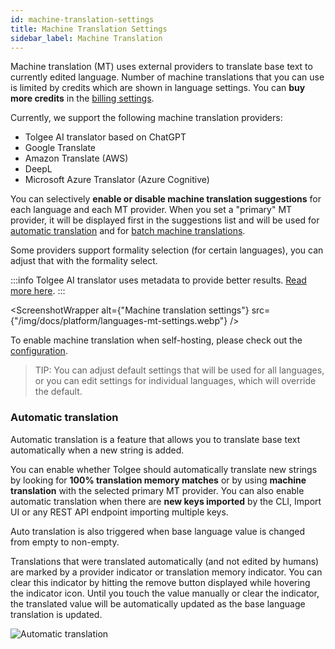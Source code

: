 ```yaml
---
id: machine-translation-settings
title: Machine Translation Settings
sidebar_label: Machine Translation
---
```


Machine translation (MT) uses external providers to translate base text to currently edited language.
Number of machine translations that you can use is limited by credits which are shown in language settings. You can **buy more credits** in the [billing settings](organization_settings#subscriptions).

Currently, we support the following machine translation providers:

- Tolgee AI translator based on ChatGPT
- Google Translate
- Amazon Translate (AWS)
- DeepL
- Microsoft Azure Translator (Azure Cognitive)

You can selectively **enable or disable machine translation suggestions** for each language and each MT provider.
When you set a "primary" MT provider, it will be displayed first in the suggestions list and will be used for [automatic translation](#automatic-translation) and for [batch machine translations](/platform/translation_keys/batch_operations#available-batch-operations).

Some providers support formality selection (for certain languages), you can adjust that with the formality select.

:::info
Tolgee AI translator uses metadata to provide better results. [Read more here](/platform/translation_process/ai_translator).
:::

<ScreenshotWrapper
  alt={"Machine translation settings"}
  src={"/img/docs/platform/languages-mt-settings.webp"}
/>

To enable machine translation when self-hosting, please check out the [configuration](/platform/self_hosting/configuration#tolgee-_-machine-translation).

> TIP: You can adjust default settings that will be used for all languages, or you can edit settings for individual languages, which will override the default.

### Automatic translation

Automatic translation is a feature that allows you to translate base text automatically when a new string is added.

You can enable whether Tolgee should automatically translate new strings by looking for **100% translation memory matches** or by using **machine translation** with the selected primary MT provider. You can also enable automatic translation when there are **new keys imported** by the CLI, Import UI or any REST API endpoint importing multiple keys.

Auto translation is also triggered when base language value is changed from empty to non-empty.

Translations that were translated automatically (and not edited by humans) are marked by a provider indicator or translation memory indicator. You can clear this indicator by hitting the remove button displayed while hovering the indicator icon. Until you touch the value manually or clear the indicator, the translated value will be automatically updated as the base language translation is updated.

![Automatic translation](/img/docs/platform/auto_translation.webp)
